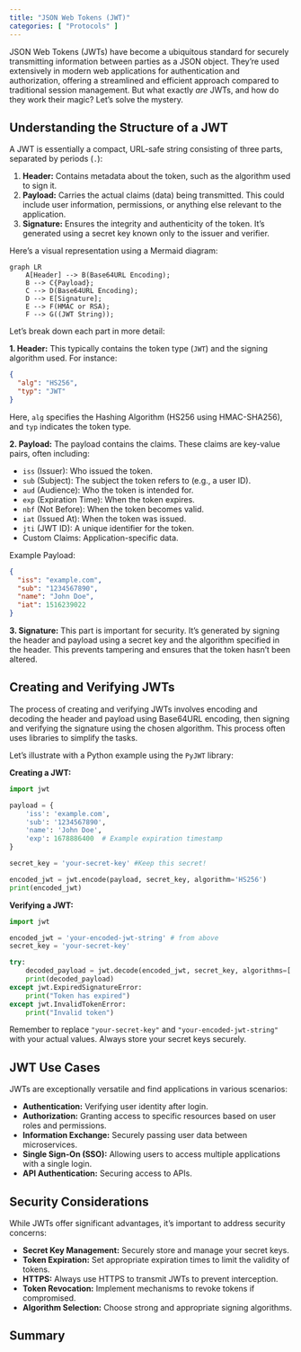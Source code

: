 ```yaml
---
title: "JSON Web Tokens (JWT)"
categories: [ "Protocols" ]
---
```


JSON Web Tokens (JWTs) have become a ubiquitous standard for securely transmitting information between parties as a JSON object. They're used extensively in modern web applications for authentication and authorization, offering a streamlined and efficient approach compared to traditional session management. But what exactly *are* JWTs, and how do they work their magic? Let's solve the mystery.


## Understanding the Structure of a JWT

A JWT is essentially a compact, URL-safe string consisting of three parts, separated by periods (`.`):

1.  **Header:** Contains metadata about the token, such as the algorithm used to sign it.
2.  **Payload:** Carries the actual claims (data) being transmitted. This could include user information, permissions, or anything else relevant to the application.
3.  **Signature:** Ensures the integrity and authenticity of the token. It's generated using a secret key known only to the issuer and verifier.

Here's a visual representation using a Mermaid diagram:

```mermaid
graph LR
    A[Header] --> B(Base64URL Encoding);
    B --> C{Payload};
    C --> D(Base64URL Encoding);
    D --> E[Signature];
    E --> F(HMAC or RSA);
    F --> G((JWT String));
```

Let's break down each part in more detail:

**1. Header:** This typically contains the token type (`JWT`) and the signing algorithm used. For instance:

``` json
{
  "alg": "HS256",
  "typ": "JWT"
}
```

Here, `alg` specifies the Hashing Algorithm (HS256 using HMAC-SHA256), and `typ` indicates the token type.

**2. Payload:** The payload contains the claims. These claims are key-value pairs, often including:

-   `iss` (Issuer): Who issued the token.
-   `sub` (Subject): The subject the token refers to (e.g., a user ID).
-   `aud` (Audience): Who the token is intended for.
-   `exp` (Expiration Time): When the token expires.
-   `nbf` (Not Before): When the token becomes valid.
-   `iat` (Issued At): When the token was issued.
-   `jti` (JWT ID): A unique identifier for the token.
-   Custom Claims: Application-specific data.

Example Payload:

``` json
{
  "iss": "example.com",
  "sub": "1234567890",
  "name": "John Doe",
  "iat": 1516239022
}
```

**3. Signature:** This part is important for security. It's generated by signing the header and payload using a secret key and the algorithm specified in the header. This prevents tampering and ensures that the token hasn't been altered.

## Creating and Verifying JWTs

The process of creating and verifying JWTs involves encoding and decoding the header and payload using Base64URL encoding, then signing and verifying the signature using the chosen algorithm. This process often uses libraries to simplify the tasks.

Let's illustrate with a Python example using the `PyJWT` library:

**Creating a JWT:**

``` python
import jwt

payload = {
    'iss': 'example.com',
    'sub': '1234567890',
    'name': 'John Doe',
    'exp': 1678886400  # Example expiration timestamp
}

secret_key = 'your-secret-key' #Keep this secret!

encoded_jwt = jwt.encode(payload, secret_key, algorithm='HS256')
print(encoded_jwt)
```

**Verifying a JWT:**

``` python
import jwt

encoded_jwt = 'your-encoded-jwt-string' # from above
secret_key = 'your-secret-key'

try:
    decoded_payload = jwt.decode(encoded_jwt, secret_key, algorithms=['HS256'])
    print(decoded_payload)
except jwt.ExpiredSignatureError:
    print("Token has expired")
except jwt.InvalidTokenError:
    print("Invalid token")
```

Remember to replace `"your-secret-key"` and `"your-encoded-jwt-string"` with your actual values. Always store your secret keys securely.

## JWT Use Cases

JWTs are exceptionally versatile and find applications in various scenarios:

-   **Authentication:** Verifying user identity after login.
-   **Authorization:** Granting access to specific resources based on user roles and permissions.
-   **Information Exchange:** Securely passing user data between microservices.
-   **Single Sign-On (SSO):** Allowing users to access multiple applications with a single login.
-   **API Authentication:** Securing access to APIs.

## Security Considerations

While JWTs offer significant advantages, it's important to address security concerns:

-   **Secret Key Management:** Securely store and manage your secret keys.
-   **Token Expiration:** Set appropriate expiration times to limit the validity of tokens.
-   **HTTPS:** Always use HTTPS to transmit JWTs to prevent interception.
-   **Token Revocation:** Implement mechanisms to revoke tokens if compromised.
-   **Algorithm Selection:** Choose strong and appropriate signing algorithms.

## Summary